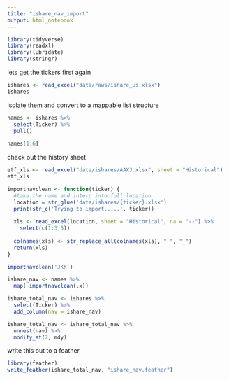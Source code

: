 ```yaml
---
title: "ishare_nav_import"
output: html_notebook
---
```


```r
library(tidyverse)
library(readxl)
library(lubridate)
library(stringr)
```

lets get the tickers first again

```r
ishares <- read_excel("data/raws/ishare_us.xlsx")
ishares
```

isolate them and convert to a mappable list structure

```r
names <- ishares %>% 
  select(Ticker) %>% 
  pull() 
  
names[1:6]
```

check out the history sheet

```r
etf_xls <- read_excel("data/ishares/AAXJ.xlsx", sheet = "Historical")
etf_xls
```

```r
importnavclean <- function(ticker) {
  #take the name and interp into full location
  location = str_glue('data/ishares/{ticker}.xlsx')
  print(str_c('Trying to import.....', ticker))
  
  xls <- read_excel(location, sheet = "Historical", na = "--") %>% 
    select(c(1:3,5))
    
  colnames(xls) <- str_replace_all(colnames(xls), " ", "_")
  return(xls)
}

importnavclean('JKK')
```

```r
ishare_nav <- names %>% 
  map(~importnavclean(.x))
```

```r
ishare_total_nav <- ishares %>% 
  select(Ticker) %>%
  add_column(nav = ishare_nav)
```

```r
ishare_total_nav <- ishare_total_nav %>% 
  unnest(nav) %>% 
  modify_at(2, mdy)
```

write this out to a feather

```r
library(feather)
write_feather(ishare_total_nav, "ishare_nav.feather")
```

